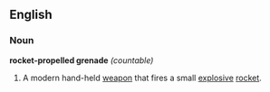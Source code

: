 ==English==
===Noun===
'''rocket-propelled grenade''' ''(countable)''
# A modern hand-held [[weapon]] that fires a small [[explosive]] [[rocket]].